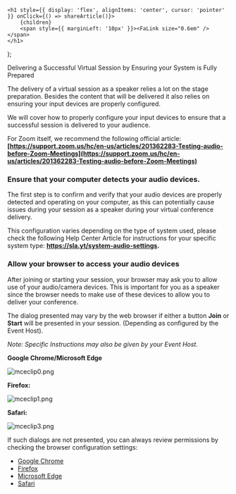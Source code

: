 

    <h1 style={{ display: 'flex', alignItems: 'center', cursor: 'pointer' }} onClick={() => shareArticle()}>
        {children} 
        <span style={{ marginLeft: '10px' }}><FaLink size="0.6em" /></span>
    </h1>
);

<ToastContainer />

<ClickableTitle>Delivering a Successful Virtual Session by Ensuring your System is Fully Prepared</ClickableTitle>


The delivery of a virtual session as a speaker relies a lot on the stage preparation. Besides the content that will be delivered it also relies on ensuring your input devices are properly configured.


We will cover how to properly configure your input devices to ensure that a successful session is delivered to your audience.


For Zoom itself, we recommend the following official article: **[https://support.zoom.us/hc/en-us/articles/201362283-Testing-audio-before-Zoom-Meetings](https://support.zoom.us/hc/en-us/articles/201362283-Testing-audio-before-Zoom-Meetings)**

### Ensure that your computer detects your audio devices.

The first step is to confirm and verify that your audio devices are properly detected and operating on your computer, as this can potentially cause issues during your session as a speaker during your virtual conference delivery.

This configuration varies depending on the type of system used, please check the following Help Center Article for instructions for your specific system type: **<https://sla.yt/system-audio-settings>.**

### Allow your browser to access your audio devices

After joining or starting your session, your browser may ask you to allow use of your audio/camera devices. This is important for you as a speaker since the browser needs to make use of these devices to allow you to deliver your conference.

The dialog presented may vary by the web browser if either a button **Join** or **Start** will be presented in your session. (Depending as configured by the Event Host).

*Note: Specific Instructions may also be given by your Event Host.*

**Google Chrome/Microsoft Edge**

![mceclip0.png](../../../resources/article-images/6463957663251-Delivering-a-Successful-Virtual-Session-by-Ensuring-your-System-is-Fully-Prepared_1.png)

**Firefox:**

![mceclip1.png](../../../resources/article-images/6463957663251-Delivering-a-Successful-Virtual-Session-by-Ensuring-your-System-is-Fully-Prepared_2.png)

**Safari:**

![mceclip3.png](../../../resources/article-images/6463957663251-Delivering-a-Successful-Virtual-Session-by-Ensuring-your-System-is-Fully-Prepared_3.png)

If such dialogs are not presented, you can always review permissions by checking the browser configuration settings:

* [Google Chrome](https://support.google.com/chrome/answer/2693767?hl=en&co=GENIE.Platform%3DDesktop)
* [Firefox](https://support.mozilla.org/en-US/kb/how-manage-your-camera-and-microphone-permissions)
* [Microsoft Edge](https://support.microsoft.com/en-us/windows/windows-camera-microphone-and-privacy-a83257bc-e990-d54a-d212-b5e41beba857)
* [Safari](https://support.apple.com/en-kw/guide/safari/ibrwe2159f50/mac)


